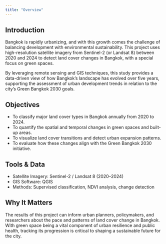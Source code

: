 ```yaml
---
title: "Overview"
---
```



## Introduction
Bangkok is rapidly urbanizing, and with this growth comes the challenge of balancing development with environmental sustainability. This project uses high-resolution satellite imagery from Sentinel-2 (or Landsat 8) between 2020 and 2024 to detect land cover changes in Bangkok, with a special focus on green spaces.

By leveraging remote sensing and GIS techniques, this study provides a data-driven view of how Bangkok's landscape has evolved over five years, supporting the assessment of urban development trends in relation to the city's Green Bangkok 2030 goals.



## Objectives

- To classify major land cover types in Bangkok annually from 2020 to 2024.
- To quantify the spatial and temporal changes in green spaces and built-up areas.
- To visualize land cover transitions and detect urban expansion patterns.
- To evaluate how these changes align with the Green Bangkok 2030 initiative.


## Tools & Data

- Satellite Imagery: Sentinel-2 / Landsat 8 (2020–2024)
- GIS Software: QGIS
- Methods: Supervised classification, NDVI analysis, change detection


## Why It Matters

The results of this project can inform urban planners, policymakers, and researchers about the pace and patterns of land cover change in Bangkok. With green space being a vital component of urban resilience and public health, tracking its progression is critical to shaping a sustainable future for the city.
